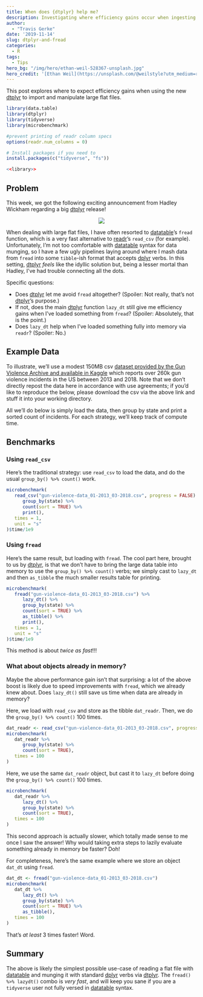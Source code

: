 ```yaml
---
title: When does {dtplyr} help me?
description: Investigating where efficiency gains occur when ingesting flat files with dtplyr
author: 
  - "Travis Gerke"
date: '2019-11-14'
slug: dtplyr-and-fread
categories:
  - R
tags:
  - Tips
hero_bg: "/img/hero/ethan-weil-528367-unsplash.jpg"
hero_credit: '[Ethan Weil](https://unsplash.com/@weilstyle?utm_medium=referral&amp;utm_campaign=photographer-credit).'
---
```

  
[dtplyr]: https://dtplyr.tidyverse.org/
[readr]: https://readr.tidyverse.org
[dplyr]: https://dplyr.tidyverse.org/
[datatable]: https://rdatatable.gitlab.io/data.table/
[data]: https://www.kaggle.com/jameslko/gun-violence-data/data

This post explores where to expect efficiency gains when using the new [[dtplyr]]{.pkg} to import and manipulate large flat files.

```r
library(data.table)
library(dtplyr)
library(tidyverse)
library(microbenchmark)
```

```r
#prevent printing of readr column specs
options(readr.num_columns = 0)
```

```r
# Install packages if you need to
install.packages(c("tidyverse", "fs"))

<<library>>
```

## Problem

This week, we got the following exciting announcement from Hadley Wickham regarding a big [[dtplyr]]{.pkg} release!

<div style="width: 100%; display: flex; align-content: center;">
  <div style="margin: auto;">
  <img src="/blog/2019-11-14-dtplyr-and-fread/dtplyr-tweet.png" style="max-width: 600px" />
  </div>
</div>

When dealing with large flat files, I have often resorted to [[datatable]]{.pkg}'s `fread` function, which is a very fast alternative to [[readr]]{.pkg}'s `read_csv` (for example). Unfortunately, I'm not too comfortable with [[datatable]]{.pkg} syntax for data munging, so I have a few ugly pipelines laying around where I mash data from `fread` into some `tibble`-ish format that accepts [[dplyr]]{.pkg} verbs. In this setting, [[dtplyr]]{.pkg} <i>feels</i> like the idyllic solution but, being a lesser mortal than Hadley, I've had trouble connecting all the dots. 

Specific questions: 

  - Does [[dtplyr]]{.pkg} let me avoid `fread` altogether? (Spoiler: Not really, that's not [[dtplyr]]{.pkg}'s purpose.)
  - If not, does the main [[dtplyr]]{.pkg} function `lazy_dt` still give me efficiency gains when I've loaded something from `fread`? (Spoiler: Absolutely, that is the point.)
  - Does `lazy_dt` help when I've loaded something fully into memory via `readr`? (Spoiler: No.)

## Example Data

To illustrate, we'll use a modest 150MB csv [dataset provided by the Gun Violence Archive and available in Kaggle][data] which reports over 260k gun violence incidents in the US between 2013 and 2018. Note that we don't directly repost the data here in accordance with use agreements; if you'd like to reproduce the below, please download the csv via the above link and stuff it into your working directory. 

All we'll do below is simply load the data, then group by state and print a sorted count of incidents. For each strategy, we'll keep track of compute time.

## Benchmarks

### Using `read_csv`

Here's the traditional strategy: use `read_csv` to load the data, and do the usual `group_by() %>% count()` work.
```r
microbenchmark(
   read_csv("gun-violence-data_01-2013_03-2018.csv", progress = FALSE) %>% 
      group_by(state) %>%
      count(sort = TRUE) %>%
      print(),
   times = 1,
   unit = "s"
)$time/1e9
```

### Using `fread`

Here's the same result, but loading with `fread`. The cool part here, brought to us by [[dtplyr]]{.pkg}, is that we don't have to bring the large data table into memory to use the `group_by() %>% count()` verbs; we simply cast to `lazy_dt` and then `as_tibble` the much smaller results table for printing. 
```r
microbenchmark(
   fread("gun-violence-data_01-2013_03-2018.csv") %>% 
      lazy_dt() %>%
      group_by(state) %>%
      count(sort = TRUE) %>% 
      as_tibble() %>% 
      print(),
   times = 1, 
   unit = "s"
)$time/1e9
```
This method is about <i>twice as fast</i>!!!

### What about objects already in memory? 

Maybe the above performance gain isn't that surprising: a lot of the above boost is likely due to speed improvements with `fread`, which we already knew about. Does `lazy_dt()` still save us time when data are already in memory?

Here, we load with `read_csv` and store as the tibble `dat_readr`. Then, we do the `group_by() %>% count()` 100 times. 
```r
dat_readr <- read_csv("gun-violence-data_01-2013_03-2018.csv", progress = FALSE) 
microbenchmark(
   dat_readr %>% 
      group_by(state) %>%
      count(sort = TRUE),
   times = 100
)
```

Here, we use the same `dat_readr` object, but cast it to `lazy_dt` before doing the `group_by() %>% count()` 100 times. 
```r
microbenchmark(
   dat_readr %>% 
      lazy_dt() %>%
      group_by(state) %>%
      count(sort = TRUE),
   times = 100
)
```
This second approach is actually slower, which totally made sense to me once I saw the answer! Why would taking extra steps to lazily evaluate something already in memory be faster? Doh!

For completeness, here's the same example where we store an object `dat_dt` using `fread`.
```r
dat_dt <- fread("gun-violence-data_01-2013_03-2018.csv")
microbenchmark(
   dat_dt %>% 
      lazy_dt() %>%
      group_by(state) %>%
      count(sort = TRUE) %>% 
      as_tibble(),
   times = 100
) 
```
That's <i>at least</i> 3 times faster! Word.

## Summary
The above is likely the simplest possible use-case of reading a flat file with [[datatable]]{.pkg} and munging it with standard [[dplyr]]{.pkg} verbs via [[dtplyr]]{.pkg}. The `fread() %>% lazydt()` combo is <i>very fast</i>, and will keep you sane if you are a `tidyverse` user not fully versed in [[datatable]]{.pkg} syntax. 

